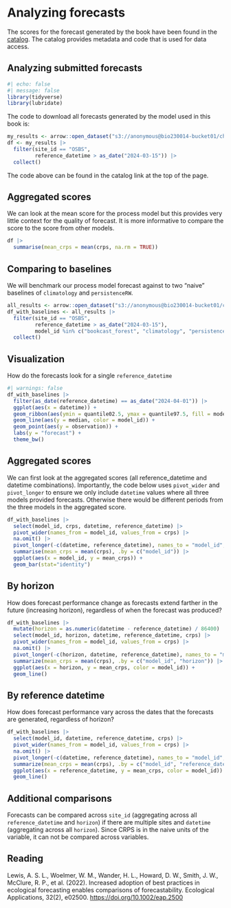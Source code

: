 # Analyzing forecasts {#sec-analysis}

The scores for the forecast generated by the book have been found in the [catalog](https://radiantearth.github.io/stac-browser/#/external/raw.githubusercontent.com/eco4cast/neon4cast-ci/main/catalog/scores/models/model_items/bookcast_forest.json). The catalog provides metadata and code that is used for data access.

## Analyzing submitted forecasts

```r
#| echo: false
#| message: false
library(tidyverse)
library(lubridate)
```

The code to download all forecasts generated by the model used in this book is:

```r
my_results <- arrow::open_dataset("s3://anonymous@bio230014-bucket01/challenges/scores/parquet/project_id=neon4cast/duration=P1D/variable=nee/model_id=bookcast_forest?endpoint_override=sdsc.osn.xsede.org")
df <- my_results |> 
  filter(site_id == "OSBS",
         reference_datetime > as_date("2024-03-15")) |> 
  collect()
```

The code above can be found in the catalog link at the top of the page.

## Aggregated scores

We can look at the mean score for the process model but this provides very little context for the quality of forecast. It is more informative to compare the score to the score from other models.

```r
df |> 
  summarise(mean_crps = mean(crps, na.rm = TRUE))
```

## Comparing to baselines

We will benchmark our process model forecast against to two "naive" baselines of `climatology` and `persistenceRW`.

```r
all_results <- arrow::open_dataset("s3://anonymous@bio230014-bucket01/challenges/scores/parquet/project_id=neon4cast/duration=P1D/variable=nee?endpoint_override=sdsc.osn.xsede.org")
df_with_baselines <- all_results |> 
  filter(site_id == "OSBS",
         reference_datetime > as_date("2024-03-15"), 
         model_id %in% c("bookcast_forest", "climatology", "persistenceRW")) |> 
  collect()
```

## Visualization

How do the forecasts look for a single `reference_datetime`

```r
#| warnings: false
df_with_baselines |> 
  filter(as_date(reference_datetime) == as_date("2024-04-01")) |> 
  ggplot(aes(x = datetime)) +
  geom_ribbon(aes(ymin = quantile02.5, ymax = quantile97.5, fill = model_id), alpha = 0.3) +
  geom_line(aes(y = median, color = model_id)) +
  geom_point(aes(y = observation)) +
  labs(y = "forecast") +
  theme_bw()
```
## Aggregated scores

We can first look at the aggregated scores (all reference_datetime and datetime combinations). Importantly, the code below uses `pivot_wider` and `pivot_longer` to ensure we only include `datetime` values where all three models provided forecasts. Otherwise there would be different periods from the three models in the aggregated score.

```r
df_with_baselines |> 
  select(model_id, crps, datetime, reference_datetime) |> 
  pivot_wider(names_from = model_id, values_from = crps) |> 
  na.omit() |> 
  pivot_longer(-c(datetime, reference_datetime), names_to = "model_id", values_to = "crps") |> 
  summarise(mean_crps = mean(crps), .by = c("model_id")) |> 
  ggplot(aes(x = model_id, y = mean_crps)) +
  geom_bar(stat="identity")
```

## By horizon

How does forecast performance change as forecasts extend farther in the future (increasing horizon), regardless of when the forecast was produced?

```r
df_with_baselines |> 
  mutate(horizon = as.numeric(datetime - reference_datetime) / 86400) |> 
  select(model_id, horizon, datetime, reference_datetime, crps) |> 
  pivot_wider(names_from = model_id, values_from = crps) |> 
  na.omit() |> 
  pivot_longer(-c(horizon, datetime, reference_datetime), names_to = "model_id", values_to = "crps") |> 
  summarize(mean_crps = mean(crps), .by = c("model_id", "horizon")) |> 
  ggplot(aes(x = horizon, y = mean_crps, color = model_id)) + 
  geom_line()

```

## By reference datetime

How does forecast performance vary across the dates that the forecasts are generated, regardless of horizon?

```r
df_with_baselines |> 
  select(model_id, datetime, reference_datetime, crps) |> 
  pivot_wider(names_from = model_id, values_from = crps) |> 
  na.omit() |> 
  pivot_longer(-c(datetime, reference_datetime), names_to = "model_id", values_to = "crps") |> 
  summarize(mean_crps = mean(crps), .by = c("model_id", "reference_datetime")) |> 
  ggplot(aes(x = reference_datetime, y = mean_crps, color = model_id)) + 
  geom_line()
```

## Additional comparisons

Forecasts can be compared across `site_id` (aggregating across all `reference_datetime` and `horizon`) if there are multiple sites and `datetime` (aggregating across all `horizon`). Since CRPS is in the naive units of the variable, it can not be compared across variables.

## Reading

Lewis, A. S. L., Woelmer, W. M., Wander, H. L., Howard, D. W., Smith, J. W., McClure, R. P., et al. (2022). Increased adoption of best practices in ecological forecasting enables comparisons of forecastability. Ecological Applications, 32(2), e02500. <https://doi.org/10.1002/eap.2500>
